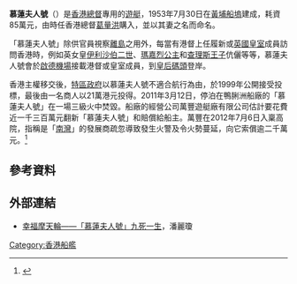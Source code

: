 '''慕蓮夫人號'''（{{lang-en|Lady Maurine}}）是[[香港總督|香港總督]]專用的[[遊艇|遊艇]]，1953年7月30日在[[黃埔船塢|黃埔船塢]]建成，耗資85萬元，由時任香港總督[[葛量洪|葛量洪]]購入，並以其妻之名而命名。

「慕蓮夫人號」除供官員視察[[香港離島|離島]]之用外，每當有港督上任履新或[[英國皇室|英國皇室]]成員訪問香港時，例如英女皇[[伊利沙伯二世|伊利沙伯二世]]、[[瑪嘉烈公主_(斯諾登伯爵夫人)|瑪嘉烈公主]]和[[查理斯王子|查理斯王子]]伉儷等等，慕蓮夫人號會於[[啟德機場|啟德機場]]接載港督或皇室成員，到[[皇后碼頭|皇后碼頭]]登岸。

香港主權移交後，[[香港特區政府|特區政府]]以慕蓮夫人號不適合航行為由，於1999年公開接受投標，最後由一名商人以21萬港元投得。2011年3月12日，停泊在鴨脷洲船廠的「慕蓮夫人號」在一場三級火中焚毀。船廠的經營公司萬豐遊艇廠有限公司估計要花費近一千三百萬元翻新「慕蓮夫人號」和賠償給船主。萬豐在2012年7月6日入稟高院，指稱是「[[南灣_(住宅)|南灣]]」的發展商疏忽導致發生火警及令火勢蔓延，向它索償逾二千萬元。<ref>{{cite news|url=http://the-sun.on.cc/cnt/news/20120707/00412_001.html|title=南灣火毀慕蓮夫人號 船廠索償二千萬|date=2012年7月7日|newspaper=''[[太陽報_(香港)|太陽報 (香港)]]''|accessdate=2016年8月29日|archive-date=2020年12月21日|archive-url=https://web.archive.org/web/20201221045838/http://the-sun.on.cc/cnt/news/20120707/00412_001.html|dead-url=no}}</ref>

==參考資料==
{{reflist}}

==外部連結==
*[http://www.hkheadline.com/blog/reply_blog_express.asp?f=1L6XW1TG2P70479&id=50815 幸福摩天輪——「慕蓮夫人號」九死一生]，潘麗瓊

[[Category:香港船艦|Category:香港船艦]]